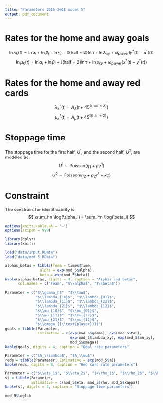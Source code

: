 ```yaml
---
title: "Parameters 2015-2018 model 5"
output: pdf_document
---
```


# Rates for the home and away goals

$$ \ln \lambda_k(t) = \ln \alpha_i + \ln \beta_j +  \ln \gamma_h + \mathbb{I}\{\text{half = 2}\} \ln \tau + \ln \lambda_{xy} + \omega_{\text{player}}(y^*(t)-x^*(t))$$
$$ \ln \mu_k(t) = \ln \alpha_j + \ln \beta_i + \mathbb{I}\{\text{half = 2}\} \ln \tau + \ln \mu_{xy} + \omega_{{\text{player}}}(x^*(t) - y^*(t)) $$

\begin{itemize}
\item $i$: home team index;
\item $j$: away team index;
\item $\alpha$: attack strength parameter;
\item $1/\beta$: defense strength parameter;
\item $\gamma_h$: home advantage parameter;
\item $\tau$: second half parameter;
\item $x(t)$: the number of goals of the home team until minute t;
\item $y(t)$: the number of goals of the away team until minute t;
\item $x^*(t)$: the number of red cards of the home team until minute t;
\item $y^*(t)$: the number of red cards of the away team until minute t;
\item $\lambda_{xy} = \begin{cases}
 1, \text{ for $x=0, \ y=0$;}  \\
 \lambda_{10}, \text{ for $x=1, \ y=0$;} \\
 \lambda_{01}, \text{ for $x=0, \ y=1$;} \\
 \lambda_{11}, \text{ for $x=1, \ y=1$;} \\
 \lambda_{22}, \text{ for $x-y=0, \ x, \ y, \geq 2$;} \\
 \lambda_{21}, \text{ for $x-y \geq 1, \  x \geq 2$;} \\
 \lambda_{12}, \text{ for $x-y \leq -1, \ y \geq 2$.}
\end{cases}$
\item $\omega_{{\text{player}}}$: parameter that measure the impact of having extra players on the field.

\end{itemize}

# Rates for the home and away red cards

$$ \lambda_k^*(t) = A_\lambda  \Big(t+ 45^{\mathbb{I}\{\text{half = 2}\}} \Big)$$
$$ \mu_k^*(t) = A_\mu  \Big(t+ 45^{\mathbb{I}\{\text{half = 2}\}} \Big)$$

# Stoppage time

The stoppage time for the first half, $U^1$, and the second half, $U^2$, are modeled as:
$$ U^1 \sim \text{Poisson} (\eta_1 + \rho_1 r^1 )$$
$$ U^2 \sim \text{Poisson} (\eta_2 + \rho_2 r^2 + \kappa c)$$
\begin{itemize}
\item $r^t$ is the amount of red cards received in half $t$ until minute 45;
\item $c = \begin{cases}
 1, \text{ if $|x - y| \leq 1$ at minute 45 of the second half;}  \\
 0, \text{ otherwise.}
\end{cases}$
\end{itemize}

# Constraint
The constraint for identificability is
$$ \sum_i^n \log(\alpha_i) = \sum_i^n \log(\beta_i).$$
```r
options(knitr.kable.NA = "–")
options(scipen = 999)

library(dplyr)
library(knitr)

load("data/input.RData")
load("data/mod_5.RData")
```

```r
alphas_betas = tibble(Team = times$Time,
                alpha = exp(mod_5$alpha),
                beta = exp(mod_5$beta))
kable(alphas_betas, digits = 4, caption = "Alphas and betas", 
      col.names = c("Team", "$\\alpha$", "$\\beta$"))
```

```r
Parameter = c("$\\gamma_h$", "$\\tau$", 
              "$\\lambda_{10}$", "$\\lambda_{01}$",
              "$\\lambda_{11}$", "$\\lambda_{22}$",
              "$\\lambda_{21}$", "$\\lambda_{12}$",
              "$\\mu_{10}$", "$\\mu_{01}$",
              "$\\mu_{11}$", "$\\mu_{22}$",
              "$\\mu_{21}$", "$\\mu_{12}$",
              "$\\omega_{{\\text{player}}}$")
goals = tibble(Parameter, 
               Estimative = c(exp(mod_5$gamma), exp(mod_5$tau),
                              exp(mod_5$lambda_xy), exp(mod_5$mu_xy),
                              mod_5$omega))
kable(goals, digits = 4, caption = "Goal rate parameters")
```

```r
Parameter = c("$A_\\lambda$", "$A_\\mu$")
reds = tibble(Parameter, Estimative = exp(mod_5$a))
kable(reds, digits = 8, caption = "Red card rate parameters")
```

```r
Parameter = c("$\\eta_1$", "$\\eta_2$", "$\\rho_1$", "$\\rho_2$", "$\\kappa$")
st = tibble(Parameter, 
            Estimative = c(mod_5$eta, mod_5$rho, mod_5$kappa))
kable(st, digits = 4, caption = "Stoppage time parameters")
```

```r
mod_5$loglik
```

